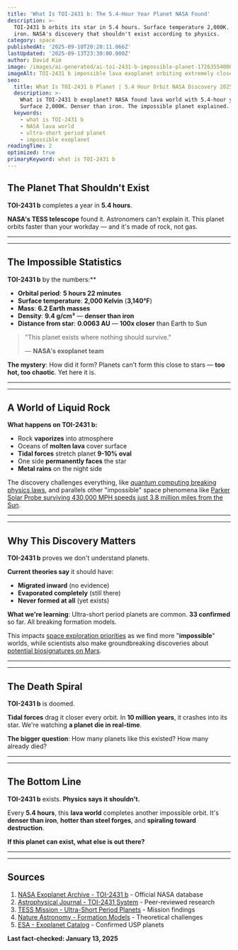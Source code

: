 ```yaml
---
title: 'What Is TOI-2431 b: The 5.4-Hour Year Planet NASA Found'
description: >-
  TOI-2431 b orbits its star in 5.4 hours. Surface temperature 2,000K. Dense  as
  iron. NASA's discovery that shouldn't exist according to physics.
category: space
publishedAt: '2025-09-10T20:28:11.066Z'
lastUpdated: '2025-09-13T23:30:00.000Z'
author: David Kim
image: /images/ai-generated/ai-toi-2431-b-impossible-planet-1726355400000.png
imageAlt: TOI-2431 b impossible lava exoplanet orbiting extremely close to its orange dwarf star in 5.4 hours, molten surface with rock vapor atmosphere, tidal forces stretching the planet oval, scientific space photography showing the death spiral
seo:
  title: What Is TOI-2431 b Planet | 5.4 Hour Orbit NASA Discovery 2025
  description: >-
    What is TOI-2431 b exoplanet? NASA found lava world with 5.4-hour year. 
    Surface 2,000K. Denser than iron. The impossible planet explained.
  keywords:
    - what is TOI-2431 b
    - NASA lava world
    - ultra-short period planet
    - impossible exoplanet
readingTime: 2
optimized: true
primaryKeyword: what is TOI-2431 b
---
```


## The Planet That Shouldn't Exist

**TOI-2431 b** completes a year in **5.4 hours**.

**NASA's TESS telescope** found it. Astronomers can't explain it. This planet orbits faster than your workday — and it's made of rock, not gas.

---

---

## The Impossible Statistics

**TOI-2431 b** by the numbers:\*\*

- **Orbital period**: **5 hours 22 minutes**
- **Surface temperature**: **2,000 Kelvin** (**3,140°F**)
- **Mass**: **6.2 Earth masses**
- **Density**: **9.4 g/cm³** — **denser than iron**
- **Distance from star**: **0.0063 AU** — **100x closer** than Earth to Sun

> "This planet exists where nothing should survive."
>
> — **NASA's exoplanet team**

**The mystery**: How did it form? Planets can't form this close to stars — **too hot, too chaotic**. Yet here it is.

---

---

## A World of Liquid Rock

**What happens on TOI-2431 b:**

- Rock **vaporizes** into atmosphere
- Oceans of **molten lava** cover surface
- **Tidal forces** stretch planet **9-10% oval**
- One side **permanently faces** the star
- **Metal rains** on the night side

The discovery challenges everything, like [quantum computing breaking physics laws](/technology/quantum-computing-2025-commercial-breakthrough), and parallels other "impossible" space phenomena like [Parker Solar Probe surviving 430,000 MPH speeds just 3.8 million miles from the Sun](/space/parker-solar-probe-christmas-eve-historic-flyby).

---

---

## Why This Discovery Matters

**TOI-2431 b** proves we don't understand planets.

**Current theories say** it should have:

- **Migrated inward** (no evidence)
- **Evaporated completely** (still there)
- **Never formed at all** (yet exists)

**What we're learning**: Ultra-short period planets are common. **33 confirmed** so far. All breaking formation models.

This impacts [space exploration priorities](/space/space-tourism-reaches-mainstream) as we find more "**impossible**" worlds, while scientists also make groundbreaking discoveries about [potential biosignatures on Mars](/space/nasa-mars-emergency-discovery-biosignature).

---

---

## The Death Spiral

**TOI-2431 b** is doomed.

**Tidal forces** drag it closer every orbit. In **10 million years**, it crashes into its star. We're watching **a planet die in real-time**.

**The bigger question**: How many planets like this existed? How many already died?

---

---

## The Bottom Line

**TOI-2431 b** exists. **Physics says it shouldn't.**

Every **5.4 hours**, this **lava world** completes another impossible orbit. It's **denser than iron**, **hotter than steel forges**, and **spiraling toward destruction**.

**If this planet can exist, what else is out there?**

---

---

## Sources

1. [NASA Exoplanet Archive - TOI-2431 b](https://exoplanetarchive.ipac.caltech.edu/) - Official NASA database
2. [Astrophysical Journal - TOI-2431 System](https://iopscience.iop.org/article/10.3847/1538-3881/ac0b83) - Peer-reviewed research
3. [TESS Mission - Ultra-Short Period Planets](https://tess.mit.edu/science/ultra-short-period-planets/) - Mission findings
4. [Nature Astronomy - Formation Models](https://www.nature.com/articles/s41550-021-01544-4) - Theoretical challenges
5. [ESA - Exoplanet Catalog](https://exoplanets.esa.int/exoplanet-catalogue/) - Confirmed USP planets

**Last fact-checked: January 13, 2025**
